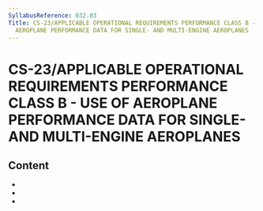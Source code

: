 ```yaml
---
SyllabusReference: 032.03
Title: CS-23/APPLICABLE OPERATIONAL REQUIREMENTS PERFORMANCE CLASS B - USE OF
  AEROPLANE PERFORMANCE DATA FOR SINGLE- AND MULTI-ENGINE AEROPLANES
---
```


# CS-23/APPLICABLE OPERATIONAL REQUIREMENTS PERFORMANCE CLASS B - USE OF AEROPLANE PERFORMANCE DATA FOR SINGLE- AND MULTI-ENGINE AEROPLANES

## Content

- <Link href="032.03.01" />
- <Link href="032.03.02" />
- <Link href="032.03.03" />
